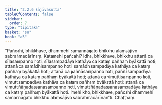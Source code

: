 ```yaml
---
title: "2.2.6 Sājīvasutta"
tableOfContents: false
sidebar:
  order: 7
type: "tipitaka"
basket: "su"
book: "a5"
---
```



<DynamicBreadcrumb />

<Division number="66" book="a5" bookNo="16" page="71">

<Paragraph number="411" book="a5">
“Pañcahi, bhikkhave, dhammehi samannāgato bhikkhu alaṃsājīvo sabrahmacārīnaṃ. Katamehi pañcahi? Idha, bhikkhave, bhikkhu attanā ca sīlasampanno hoti, sīlasampadāya kathāya ca kataṃ pañhaṃ byākattā hoti; attanā ca samādhisampanno hoti, samādhisampadāya kathāya ca kataṃ pañhaṃ byākattā hoti; attanā ca paññāsampanno hoti, paññāsampadāya kathāya ca kataṃ pañhaṃ byākattā hoti; attanā ca vimuttisampanno hoti, vimuttisampadāya kathāya ca kataṃ pañhaṃ byākattā hoti; attanā ca vimuttiñāṇadassanasampanno hoti, vimuttiñāṇadassanasampadāya kathāya ca kataṃ pañhaṃ byākattā hoti. Imehi kho, bhikkhave, pañcahi dhammehi samannāgato bhikkhu alaṃsājīvo sabrahmacārīnan”ti.

</Paragraph>
</Division>

<Paragraph number="412" type="center" book="a5">
Chaṭṭhaṃ.
</Paragraph>
